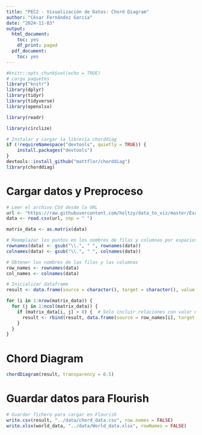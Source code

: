 ```yaml
---
title: "PEC2 - Visualización de Datos: Chord Diagram"
author: "César Fernández García"
date: "2024-11-03"
output:
  html_document:
    toc: yes
    df_print: paged
  pdf_document:
    toc: yes
---
```


```r
#knitr::opts_chunk$set(echo = TRUE)
# cargo paquetes
library("knitr")
library(dplyr)
library(tidyr)
library(tidyverse)
library(openxlsx)

library(readr)

library(circlize)

# Instalar y cargar la librería chorddiag
if (!requireNamespace("devtools", quietly = TRUE)) {
    install.packages("devtools")
}
devtools::install_github("mattflor/chorddiag")
library(chorddiag)

```

# Cargar datos y Preproceso

```r
# Leer el archivo CSV desde la URL
url <- "https://raw.githubusercontent.com/holtzy/data_to_viz/master/Example_dataset/13_AdjacencyDirectedWeighted.csv"
data <- read.csv(url, sep = " ")

matrix_data <- as.matrix(data)

# Reemplazar los puntos en los nombres de filas y columnas por espacios
rownames(data) <- gsub("\\.", " ", rownames(data))
colnames(data) <- gsub("\\.", " ", colnames(data))

# Obtener los nombres de las filas y las columnas
row_names <- rownames(data)
col_names <- colnames(data)

# Inicializar dataframe
result <- data.frame(source = character(), target = character(), value = numeric(), stringsAsFactors = FALSE)

for (i in 1:nrow(matrix_data)) {
  for (j in 1:ncol(matrix_data)) {
    if (matrix_data[i, j] > 0) {  # Solo incluir relaciones con valor mayor a 0
      result <- rbind(result, data.frame(source = row_names[i], target = col_names[j], value = matrix_data[i, j]))
    }
  }
}

```

# Chord Diagram

```r

chordDiagram(result, transparency = 0.5)

```

# Guardar datos para Flourish

```r

# Guardar fichero para cargar en Flourish
write.csv(result, "../data/chord_data.csv", row.names = FALSE)
write.xlsx(world_data, "../data/World_data.xlsx", rowNames = FALSE)


```